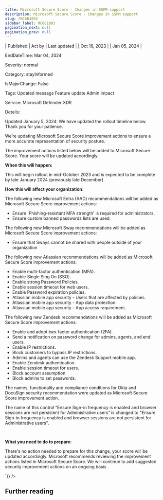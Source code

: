 ```yaml
---
title: Microsoft Secure Score - Changes in SSPM support
description: Microsoft Secure Score - Changes in SSPM support
slug: /MC681893
sidebar_label: MC681893
pagination_next: null
pagination_prev: null
---
```



| Published | Act by | Last updated |
| Oct 16, 2023 |  | Jan 05, 2024 |

EndDateTime: Mar 04, 2024

Severity: normal

Category: stayInformed

IsMajorChange: False

Tags: Updated message Feature update Admin impact

Service: Microsoft Defender XDR

Details: 

<div dangerouslySetInnerHTML={{__html:`
<p>Updated January 5, 2024: We have updated the rollout timeline below. Thank you for your patience.</p><p>We’re updating Microsoft Secure Score improvement actions to ensure a more accurate representation of security posture. </p><p>The improvement actions listed below will be added to Microsoft Secure Score. Your score will be updated accordingly.</p><p>
</p><p><b>When this will happen:</b>
</p><p>This will begin rollout in mid-October 2023 and is expected to be complete by late January 2024 (previously late December).</p><p>
</p><p><b>How this will affect your organization:</b></p><p>The following new Microsoft Entra (AAD) recommendations will be added as Microsoft Secure Score improvement actions:
</p><p>
</p><ul><li>Ensure 'Phishing-resistant MFA strength' is required for administrators.</li><li>Ensure custom banned passwords lists are used.</li></ul><p>The following new Microsoft Sway recommendations will be added as Microsoft Secure Score improvement actions:
</p><p>
</p><ul><li>Ensure that Sways cannot be shared with people outside of your organization</li></ul><p>The following new Atlassian recommendations will be added as Microsoft Secure Score improvement actions:</p><ul><li>Enable multi-factor authentication (MFA).</li><li>Enable Single Sing On (SSO).</li><li>Enable strong Password Policies.</li><li>Enable session timeout for web users.</li><li>Enable Password expiration policies.</li><li>Atlassian mobile app security - Users that are affected by policies.</li><li>Atlassian mobile app security - App data protection.</li><li>Atlassian mobile app security - App access requirement.</li></ul><p>The following new Zendesk recommendations will be added as Microsoft Secure Score improvement actions:</p><ul><li>Enable and adopt two-factor authentication (2FA).
</li><li>Send a notification on password change for admins, agents, and end users.</li><li>Enable IP restrictions.</li><li>Block customers to bypass IP restrictions.</li><li>Admins and agents can use the Zendesk Support mobile app.<br></li><li>Enable Zendesk authentication.<br></li><li>Enable session timeout for users.<br></li><li>Block account assumption.
</li><li>Block admins to set passwords.</li></ul><p>The names, functionality and compliance conditions for Okta&nbsp;and DocuSign&nbsp;security recommendation were updated as Microsoft Secure Score improvement action.<br></p><p>The name of this control "Ensure Sign-in frequency is enabled and browser sessions are not persistent for Administrative users" is changed to "Ensure Sign-in frequency is enabled and browser sessions are not persistent for Administrative users".</p><p><br></p><p><b>What you need to do to prepare:</b> <br></p><p>There's no action needed to prepare for this change, your score will be updated accordingly.&nbsp;Microsoft recommends reviewing the improvement actions listed in Microsoft Secure Score.&nbsp;We will continue to add suggested security improvement actions on an ongoing basis.</p>
`}} />

## Further reading
